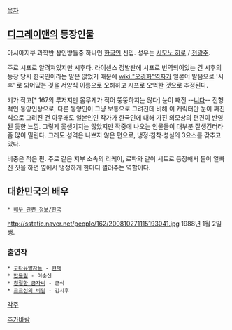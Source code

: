 [[목차]]

== [[디그레이맨]]의 등장인물 ==
아시아지부 과학반 삼인방들중 하나인 [[한국인]] 신입.  성우는 [[시모노 히로]] / [[전광주]].

주로 시프로 알려져있지만 시후다. 라이센스 정발판에 시프로 번역되어있는 건 시후의 등장 당시 한국인이라는 말은 없었기 때문에 [[wiki:"오경화"역자]]가 일본어 발음으로 '시후' 로 되어있는 것을 서양식 이름으로 오해하고 시프로 오역한 것으로 추정된다.

키가 작고[* 167의 루저지만 몸무게가 적어 뚱뚱하지는 않다] 눈이 째진 --[[니다]]-- 전형적인 동양인상으로, 다른 동양인이 그냥 보통으로 그려진데 비해 이 캐릭터만 눈이 째진 식으로 그려진 건 아무래도 일본인인 작가가 한국인에 대해 가진 외모상의 편견이 반영된 듯한 느낌. 그렇게 못생기지는 않았지만 작중에 나오는 인물들이 대부분 잘생긴터라 좀 많이 밀린다. 그래도 성격은 나쁘지 않은 편으로, 냉정·침착·성실의 3요소를 갖추고 있다.

비중은 적은 편. 주로 같은 지부 소속의 리케이, 로파와 같이 세트로 등장해서 둘이 얼빠진 짓을 하면 옆에서 냉정하게 한마디 찔러주는 역할이다.

== 대한민국의 배우 ==
 * [[배우 관련 정보/한국]]

http://sstatic.naver.net/people/162/200810271115193041.jpg
1988년 1월 2일생.

=== 출연작 ===
 * [[구타유발자들]] - [[현재]]
 * [[반올림]] - 이순신
 * [[친절한 금자씨]] - 근식
 * [[크크섬의 비밀]] - 김시후

[[각주]]

[[추가바람]]
